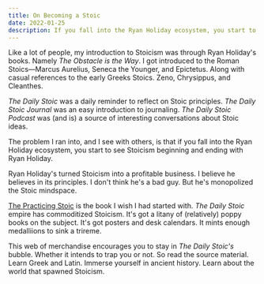 ```yaml
---
title: On Becoming a Stoic
date: 2022-01-25
description: If you fall into the Ryan Holiday ecosystem, you start to see Stoicism beginning and ending with Ryan Holiday.
---
```


Like a lot of people, my introduction to Stoicism was through Ryan Holiday's books.
Namely _The Obstacle is the Way_.
I got introduced to the Roman Stoics—Marcus Aurelius, Seneca the Younger, and Epictetus.
Along with casual references to the early Greeks Stoics.
Zeno, Chrysippus, and Cleanthes.

_The Daily Stoic_ was a daily reminder to reflect on Stoic principles.
_The Daily Stoic Journal_ was an easy introduction to journaling.
_The Daily Stoic Podcast_ was (and is) a source of interesting conversations about Stoic ideas.

The problem I ran into, and I see with others, is that if you fall into the Ryan Holiday ecosystem, you start to see Stoicism beginning and ending with Ryan Holiday.

Ryan Holiday's turned Stoicism into a profitable business.
I believe he believes in its principles.
I don't think he's a bad guy.
But he's monopolized the Stoic mindspace.

[The Practicing Stoic][] is the book I wish I had started with.
_The Daily Stoic_ empire has commoditized Stoicism.
It's got a litany of (relatively) poppy books on the subject.
It's got posters and desk calendars.
It mints enough medalliions to sink a trireme.

This web of merchandise encourages you to stay in _The Daily Stoic's_ bubble.
Whether it intends to trap you or not.
So read the source material.
Learn Greek and Latin.
Immerse yourself in ancient history.
Learn about the world that spawned Stoicism.

[the practicing stoic]: http://thepracticingstoic.com/

